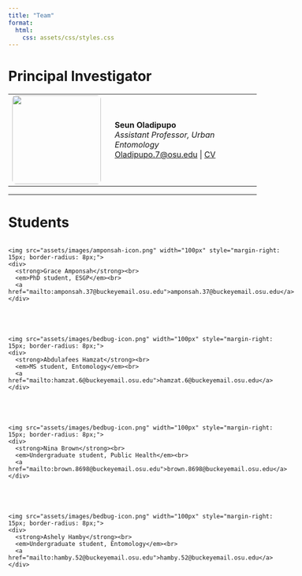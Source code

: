 ```yaml
---
title: "Team"
format:
  html:
    css: assets/css/styles.css
---
```


# Principal Investigator

<table>
  <tr>
    <td style="padding-right: 20px;">
      <img src="assets/images/seun-photo.png" width="180px" style="border-radius: 8px;">
    </td>
    <td>
      <strong>Seun Oladipupo</strong><br>
      <em>Assistant Professor, Urban Entomology</em><br>
      <a href="mailto:Oladipupo.7@osu.edu">Oladipupo.7@osu.edu</a> |
      <a href="https://drive.google.com/file/d/1VLsfViqfZGSVD9h-mnMmg5xrhFpoupQj/view?usp=drive_link">CV</a>
    </td>
  </tr>
</table>

---

# Students

<div style="display: flex; flex-wrap: wrap; gap: 40px;">

  <div class="student-card" style="flex: 1 1 45%; display: flex; align-items: flex-start;">
    <img src="assets/images/amponsah-icon.png" width="100px" style="margin-right: 15px; border-radius: 8px;">
    <div>
      <strong>Grace Amponsah</strong><br>
      <em>PhD student, ESGP</em><br>
      <a href="mailto:amponsah.37@buckeyemail.osu.edu">amponsah.37@buckeyemail.osu.edu</a>
    </div>
  </div>

  <div class="student-card" style="flex: 1 1 45%; display: flex; align-items: flex-start;">
    <img src="assets/images/bedbug-icon.png" width="100px" style="margin-right: 15px; border-radius: 8px;">
    <div>
      <strong>Abdulafees Hamzat</strong><br>
      <em>MS student, Entomology</em><br>
      <a href="mailto:hamzat.6@buckeyemail.osu.edu">hamzat.6@buckeyemail.osu.edu</a>
    </div>
  </div>

  <div class="student-card" style="flex: 1 1 45%; display: flex; align-items: flex-start;">
    <img src="assets/images/bedbug-icon.png" width="100px" style="margin-right: 15px; border-radius: 8px;">
    <div>
      <strong>Nina Brown</strong><br>
      <em>Undergraduate student, Public Health</em><br>
      <a href="mailto:brown.8698@buckeyemail.osu.edu">brown.8698@buckeyemail.osu.edu</a>
    </div>
  </div>

  <div class="student-card" style="flex: 1 1 45%; display: flex; align-items: flex-start;">
    <img src="assets/images/bedbug-icon.png" width="100px" style="margin-right: 15px; border-radius: 8px;">
    <div>
      <strong>Ashely Hamby</strong><br>
      <em>Undergraduate student, Entomology</em><br>
      <a href="mailto:hamby.52@buckeyemail.osu.edu">hamby.52@buckeyemail.osu.edu</a>
    </div>
  </div>

</div>